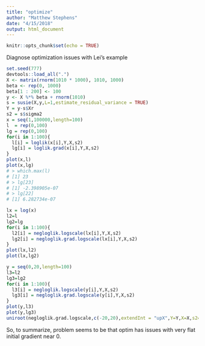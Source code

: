 ```yaml
---
title: "optimize"
author: "Matthew Stephens"
date: "4/15/2018"
output: html_document
---
```


```r
knitr::opts_chunk$set(echo = TRUE)
```

Diagnose optimization issues with Lei's example
```r
set.seed(777)
devtools::load_all(".")
X <- matrix(rnorm(1010 * 1000), 1010, 1000)
beta <- rep(0, 1000)
beta[1 : 200] <- 100
y <- X %*% beta + rnorm(1010)
s = susie(X,y,L=1,estimate_residual_variance = TRUE)
Y = y-s$Xr
s2 = s$sigma2
x = seq(1,100000,length=100)
l  = rep(0,100)
lg = rep(0,100)
for(i in 1:100){
  l[i] = loglik(x[i],Y,X,s2)
  lg[i] = loglik.grad(x[i],Y,X,s2)
}
plot(x,l)
plot(x,lg)
# > which.max(l)
# [1] 23
# > lg[23]
# [1] -2.398905e-07
# > lg[22]
# [1] 6.282734e-07

lx = log(x)
l2=l
lg2=lg
for(i in 1:100){
  l2[i] = negloglik.logscale(lx[i],Y,X,s2)
  lg2[i] = negloglik.grad.logscale(lx[i],Y,X,s2)
}
plot(lx,l2)
plot(lx,lg2)

y = seq(0,20,length=100)
l3=l2
lg3=lg2
for(i in 1:100){
  l3[i] = negloglik.logscale(y[i],Y,X,s2)
  lg3[i] = negloglik.grad.logscale(y[i],Y,X,s2)
}
plot(y,l3)
plot(y,lg3)
uniroot(negloglik.grad.logscale,c(-20,20),extendInt = "upX",Y=Y,X=X,s2=s2)

```

So, to summarize, problem seems to be that optim has issues with
very flat initial gradient near 0.
